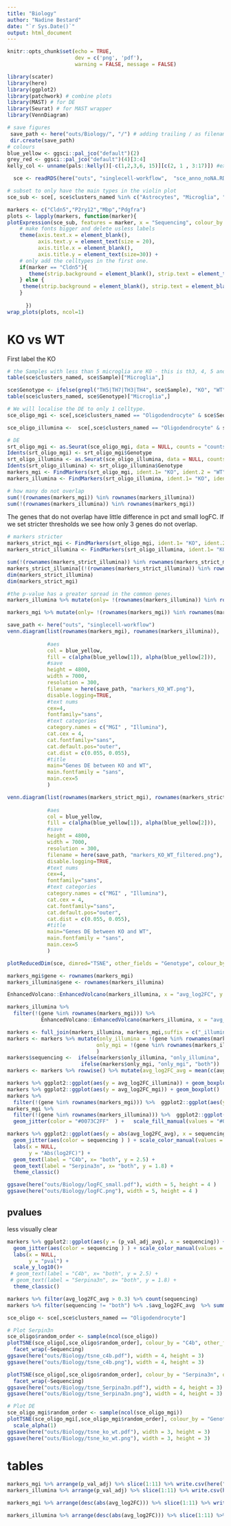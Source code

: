 ```yaml
---
title: "Biology"
author: "Nadine Bestard"
date: "`r Sys.Date()`"
output: html_document
---
```


```r
knitr::opts_chunk$set(echo = TRUE, 
                      dev = c('png', 'pdf'), 
                      warning = FALSE, message = FALSE)
```

```r
library(scater)
library(here)
library(ggplot2)
library(patchwork) # combine plots
library(MAST) # for DE
library(Seurat) # for MAST wrapper
library(VennDiagram)

# save figures
 save_path <- here("outs/Biology/", "/") # adding trailing / as filenames are pasted directly to path.
 dir.create(save_path)
# colours
blue_yellow <- ggsci::pal_jco("default")(2)
grey_red <- ggsci::pal_jco("default")(4)[3:4]
kelly_col <- unname(pals::kelly()[-c(1,2,3,6, 15)][c(2, 1 , 3:17)]) #exchange the yellow and purpule (so not all big clusters purpule) and delete similar colours
```

```r
  sce <- readRDS(here("outs", "singlecell-workflow",  "sce_anno_noNA.RDS"))

# subset to only have the main types in the violin plot
sce_sub <- sce[, sce$clusters_named %in% c("Astrocytes", "Microglia", "Oligodendrocyte", "Endothelial", "OPC")]
```

```r
markers <- c("Cldn5","P2ry12","Mbp","Pdgfra")
plots <- lapply(markers, function(marker){
plotExpression(sce_sub, features = marker, x = "Sequencing", colour_by = "Sequencing", other_fields = "clusters_named" ) + facet_grid(~clusters_named) + scale_colour_manual(values = rev(blue_yellow)) + labs(y = marker) + 
    # make fonts bigger and delete usless labels
    theme(axis.text.x = element_blank(),
          axis.text.y = element_text(size = 20),
          axis.title.x = element_blank(),
          axis.title.y = element_text(size=30)) +
    # only add the celltypes in the first one.
    if(marker == "Cldn5"){
       theme(strip.background = element_blank(), strip.text = element_text(size=30))
    } else {
     theme(strip.background = element_blank(), strip.text = element_blank())
    }
      
      })
wrap_plots(plots, ncol=1)
```

# KO vs WT
First label the KO
```r
# the Samples with less than 5 microglia are KO - this is th3, 4, 5 and 7
table(sce$clusters_named, sce$Sample)["Microglia",]

sce$Genotype <- ifelse(grepl("TH5|TH7|TH3|TH4", sce$Sample), "KO", "WT")
table(sce$clusters_named, sce$Genotype)["Microglia",]
```

```r
# We will localise the DE to only 1 celltype. 
sce_oligo_mgi <- sce[,sce$clusters_named == "Oligodendrocyte" & sce$Sequencing == "MGI"]

sce_oligo_illumina <-  sce[,sce$clusters_named == "Oligodendrocyte" & sce$Sequencing == "Illumina"]

# DE
srt_oligo_mgi <- as.Seurat(sce_oligo_mgi, data = NULL, counts = "counts")
Idents(srt_oligo_mgi) <- srt_oligo_mgi$Genotype
srt_oligo_illumina <- as.Seurat(sce_oligo_illumina, data = NULL, counts = "counts")
Idents(srt_oligo_illumina) <- srt_oligo_illumina$Genotype
markers_mgi <- FindMarkers(srt_oligo_mgi, ident.1= "KO", ident.2 = "WT", test.use = "MAST")
markers_illumina <- FindMarkers(srt_oligo_illumina, ident.1= "KO", ident.2 = "WT", test.use = "MAST")

# how many do not overlap
sum(!(rownames(markers_mgi)) %in% rownames(markers_illumina))
sum(!(rownames(markers_illumina)) %in% rownames(markers_mgi))

```
The genes that do not overlap have little difference in pct and small logFC. 
If we set stricter thresholds we see how only 3 genes do not overlap.
```r


# markers stricter
markers_strict_mgi <- FindMarkers(srt_oligo_mgi, ident.1= "KO", ident.2 = "WT", test.use = "MAST", logfc.threshold = 0.3 )
markers_strict_illumina <- FindMarkers(srt_oligo_illumina, ident.1= "KO", ident.2 = "WT", test.use = "MAST", logfc.threshold = 0.3)

sum(!(rownames(markers_strict_illumina)) %in% rownames(markers_strict_mgi))
markers_strict_illumina[(!(rownames(markers_strict_illumina)) %in% rownames(markers_strict_mgi)),]
dim(markers_strict_illumina)
dim(markers_strict_mgi)


```

```r
#the p-value has a greater spread in the common genes. 
markers_illumina %>% mutate(only= !(rownames(markers_illumina)) %in% rownames(markers_mgi)) %>% group_by(only) %>% summarise(mean(p_val_adj), mean(abs((avg_log2FC))), min(p_val_adj), max(p_val_adj))

markers_mgi %>% mutate(only= !(rownames(markers_mgi)) %in% rownames(markers_illumina)) %>% group_by(only) %>% summarise(mean(p_val_adj), mean(abs(avg_log2FC)))

```

```r
save_path <- here("outs", "singlecell-workflow")
venn.diagram(list(rownames(markers_mgi), rownames(markers_illumina)), 
             
             #aes
             col = blue_yellow,
             fill = c(alpha(blue_yellow[1]), alpha(blue_yellow[2])),
             #save
             height = 4800,
             width = 7000,
             resolution = 300,
             filename = here(save_path, "markers_KO_WT.png"),
             disable.logging=TRUE,
             #text nums
             cex=4,
             fontfamily="sans",
             #text categories
             category.names = c("MGI" , "Illumina"),
             cat.cex = 4,
             cat.fontfamily="sans",
             cat.default.pos="outer",
             cat.dist = c(0.055, 0.055),
             #title
             main="Genes DE between KO and WT",
             main.fontfamily = "sans",
             main.cex=5
             )
```

```r
venn.diagram(list(rownames(markers_strict_mgi), rownames(markers_strict_illumina)), 
             
             #aes
             col = blue_yellow,
             fill = c(alpha(blue_yellow[1]), alpha(blue_yellow[2])),
             #save
             height = 4800,
             width = 7000,
             resolution = 300,
             filename = here(save_path, "markers_KO_WT_filtered.png"),
             disable.logging=TRUE,
             #text nums
             cex=4,
             fontfamily="sans",
             #text categories
             category.names = c("MGI" , "Illumina"),
             cat.cex = 4,
             cat.fontfamily="sans",
             cat.default.pos="outer",
             cat.dist = c(0.055, 0.055),
             #title
             main="Genes DE between KO and WT",
             main.fontfamily = "sans",
             main.cex=5
             )
```

```r
plotReducedDim(sce, dimred="TSNE", other_fields = "Genotype", colour_by = "clusters_named") + facet_wrap(~Genotype) + scale_colour_manual(values = kelly_col)
```

```r
markers_mgi$gene <- rownames(markers_mgi)
markers_illumina$gene <- rownames(markers_illumina)

```
```r
EnhancedVolcano::EnhancedVolcano(markers_illumina, x = "avg_log2FC", y = "p_val_adj", lab=rownames(markers_illumina), FCcutoff=0.3)
```

```r
markers_illumina %>% 
  filter(!(gene %in% rownames(markers_mgi))) %>% 
           EnhancedVolcano::EnhancedVolcano(markers_illumina, x = "avg_log2FC", y = "p_val_adj", lab="gene", FCcutoff=0.2)
```
```r
markers <- full_join(markers_illumina, markers_mgi,suffix = c("_illumina", "_mgi"), by = "gene")
markers <- markers %>% mutate(only_illumina = !(gene %in% rownames(markers_mgi)),
                             only_mgi = !(gene %in% rownames(markers_illumina))
                             )
markers$sequencing <-  ifelse(markers$only_illumina, "only_illumina", 
                        ifelse(markers$only_mgi, "only_mgi", "both")) 
markers <- markers %>% rowwise() %>% mutate(avg_log2FC_avg = mean(c(avg_log2FC_illumina, avg_log2FC_mgi), na.rm = TRUE))

markers %>% ggplot2::ggplot(aes(y = avg_log2FC_illumina)) + geom_boxplot() 
markers %>% ggplot2::ggplot(aes(y = avg_log2FC_mgi)) + geom_boxplot() 
markers %>% 
  filter(!(gene %in% rownames(markers_mgi))) %>%  ggplot2::ggplot(aes(y = avg_log2FC)) + geom_boxplot() 
markers_mgi %>% 
  filter(!(gene %in% rownames(markers_illumina))) %>%  ggplot2::ggplot(aes(y = abs(avg_log2FC), x = dummy_variable)) + geom_boxplot() + ylim (c(0,0.5)) +
  geom_jitter(color = "#0073C2FF"  ) +   scale_fill_manual(values = "#0073C2FF") 

```

```r
markers %>% ggplot2::ggplot(aes(y = abs(avg_log2FC_avg), x = sequencing)) + geom_boxplot(outlier.alpha = 0) + ylim (c(0,2.5))  +
  geom_jitter(aes(color = sequencing ) ) + scale_color_manual(values = c("darkgreen","#EFC000FF" , "#0073C2FF" ) ) +
  labs(x = NULL,
       y = "Abs(log2FC)") +
  geom_text(label = "C4b", x= "both", y = 2.5) +
  geom_text(label = "Serpina3n", x= "both", y = 1.8) +
  theme_classic()
```
```r
ggsave(here("outs/Biology/logFC_small.pdf"), width = 5, height = 4 )
ggsave(here("outs/Biology/logFC.png"), width = 5, height = 4 )
```

## pvalues
less visually clear
```r
markers %>% ggplot2::ggplot(aes(y = (p_val_adj_avg), x = sequencing)) + geom_boxplot(outlier.alpha = 0) + ylim (c(0,2.5))  +
  geom_jitter(aes(color = sequencing ) ) + scale_color_manual(values = c("darkgreen","#EFC000FF" , "#0073C2FF" ) ) +
  labs(x = NULL,
       y = "pval") +
  scale_y_log10()+
 # geom_text(label = "C4b", x= "both", y = 2.5) +
 # geom_text(label = "Serpina3n", x= "both", y = 1.8) +
  theme_classic()
```

```r
markers %>% filter(avg_log2FC_avg > 0.3) %>% count(sequencing)
markers %>% filter(sequencing != "both") %>% .$avg_log2FC_avg  %>% summary(
```

```r
sce_oligo <- sce[,sce$clusters_named == "Oligodendrocyte"]
```


```r
# Plot Serpin3n
sce_oligo$random_order <- sample(ncol(sce_oligo))
plotTSNE(sce_oligo[,sce_oligo$random_order], colour_by = "C4b", other_fields = "Sequencing") + lims(x = c(-15, 10), y = c(-30, 0)) +  #scale_colour_manual(values = c(kelly_col[1:2])) +
  facet_wrap(~Sequencing)
ggsave(here("outs/Biology/tsne_c4b.pdf"), width = 4, height = 3)
ggsave(here("outs/Biology/tsne_c4b.png"), width = 4, height = 3)

plotTSNE(sce_oligo[,sce_oligo$random_order], colour_by = "Serpina3n", other_fields = "Sequencing") + lims(x = c(-15, 10), y = c(-30, 0)) +  #scale_colour_manual(values = c(kelly_col[1:2])) +
  facet_wrap(~Sequencing)
ggsave(here("outs/Biology/tsne_Serpina3n.pdf"), width = 4, height = 3)
ggsave(here("outs/Biology/tsne_Serpina3n.png"), width = 4, height = 3)
```
```r
# Plot DE
sce_oligo_mgi$random_order <- sample(ncol(sce_oligo_mgi))
plotTSNE(sce_oligo_mgi[,sce_oligo_mgi$random_order], colour_by = "Genotype") + lims(x = c(-15, 10), y = c(-30, 0)) +  scale_colour_manual(values = c(kelly_col[1:2])) +
  scale_alpha(1)
ggsave(here("outs/Biology/tsne_ko_wt.pdf"), width = 3, height = 3)
ggsave(here("outs/Biology/tsne_ko_wt.png"), width = 3, height = 3)
```


# tables
```r
markers_mgi %>% arrange(p_val_adj) %>% slice(1:11) %>% write.csv(here("outs/Biology/top_pval_mgi.csv"))
markers_illumina %>% arrange(p_val_adj) %>% slice(1:11) %>% write.csv(here("outs/Biology/top_pval_illumina.csv"))

markers_mgi %>% arrange(desc(abs(avg_log2FC))) %>% slice(1:11) %>% write.csv(here("outs/Biology/top_logFC_mgi.csv"))

markers_illumina %>% arrange(desc(abs(avg_log2FC))) %>% slice(1:11) %>% write.csv(here("outs/Biology/top_logFC_illumina.csv"))
```

